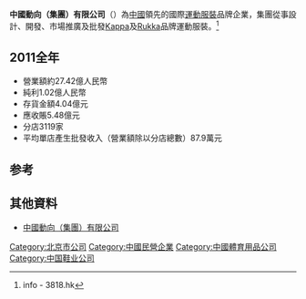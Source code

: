 {{Infobox_Company |
  company_name_zh = 中國動向（集團）有限公司 |
  company_name = 中國動向（集團）有限公司|
  company_logo = [[File:Dongxiang.gif|File:Dongxiang.gif]] |
  company_type = [[民營企業|民營企業]]|
  foundation = 2007年 |
  location =[[中國|中國]][[北京|北京]]|
  industry = [[体育运动|體育]]用品銷售|
  key_people = [[主席|主席]]：陳義紅| 
  sales =  |
  profit =  |
  asset =  |
  market_value = |
  num_employees = |
  revenue = |
  products = |
  parent = |
  homepage = [http://www.dxsport.com/ 中國動向（集團）有限公司]
}}

'''中國動向（集團）有限公司'''（{{sehk|3818}}）為[[中國|中國]]領先的國際[[運動服裝|運動服裝]]品牌企業，集團從事設計、開發、市場推廣及批發[[Kappa|Kappa]]及[[Rukka|Rukka]]品牌運動服裝。<ref>{{cite web |url=http://hk.biz.yahoo.com/p/hk/profile/index.html?s=3818.HK |title=存档副本 |accessdate=2007-11-10 |deadurl=yes |archiveurl=https://web.archive.org/web/20071011195130/http://hk.biz.yahoo.com/p/hk/profile/index.html?s=3818.HK |archivedate=2007-10-11 }} info - 3818.hk</ref>

==2011全年==
*營業額約27.42億人民幣
*純利1.02億人民幣
*存貨金額4.04億元
*應收賬5.48億元
*分店3119家
*平均單店產生批發收入（營業額除以分店總數）87.9萬元

==参考==
{{reflist}}

==其他資料==
*[http://www.dxsport.com/ 中國動向（集團）有限公司]{{Wayback|url=http://www.dxsport.com/ |date=20080502205604 }}

[[Category:北京市公司|Category:北京市公司]]
[[Category:中國民營企業|Category:中國民營企業]]
[[Category:中國體育用品公司|Category:中國體育用品公司]]
[[Category:中国鞋业公司|Category:中国鞋业公司]]